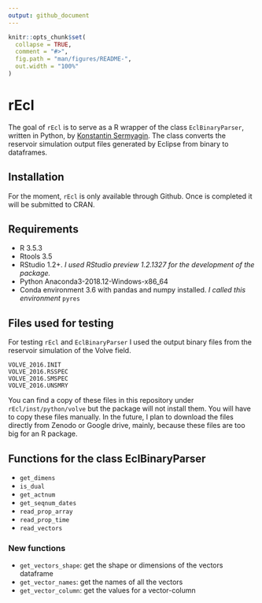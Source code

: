 ```yaml
---
output: github_document
---
```


<!-- README.md is generated from README.Rmd. Please edit that file -->

```r
knitr::opts_chunk$set(
  collapse = TRUE,
  comment = "#>",
  fig.path = "man/figures/README-",
  out.width = "100%"
)
```

# rEcl

The goal of `rEcl` is to serve as a R wrapper of the class `EclBinaryParser`, written in Python, by [Konstantin Sermyagin](). The class converts the reservoir simulation output files generated by Eclipse from binary to dataframes.

## Installation
For the moment, `rEcl` is only available through Github. Once is completed it will be submitted to CRAN.


## Requirements

* R 3.5.3
* Rtools 3.5
* RStudio 1.2+. _I used RStudio preview 1.2.1327 for the development of the package._
* Python Anaconda3-2018.12-Windows-x86_64
* Conda environment 3.6 with pandas and numpy installed. _I called this environment_ `pyres`


## Files used for testing
For testing `rEcl` and `EclBinaryParser` I used the output binary files from the reservoir simulation of the Volve field.

```
VOLVE_2016.INIT
VOLVE_2016.RSSPEC
VOLVE_2016.SMSPEC
VOLVE_2016.UNSMRY
```

You can find a copy of these files in this repository under `rEcl/inst/python/volve` but the package will not install them. You will have to copy these files manually. In the future, I plan to download the files directly from Zenodo or Google drive, mainly, because these files are too big for an R package.

## Functions for the class EclBinaryParser

* `get_dimens`
* `is_dual`
* `get_actnum`
* `get_seqnum_dates`
* `read_prop_array`
* `read_prop_time`
* `read_vectors`


### New functions

* `get_vectors_shape`: get the shape or dimensions of the vectors dataframe
* `get_vector_names`: get the names of all the vectors
* `get_vector_column`: get the values for a vector-column





